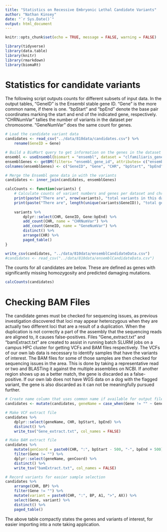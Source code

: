```yaml
---
title: "Statistics on Recessive Embryonic Lethal Candidate Variants"
author: "Nathan Kinsey"
date: "`r Sys.Date()`"
output: html_document
---
```


```r
knitr::opts_chunk$set(echo = TRUE, message = FALSE, warning = FALSE)

library(tidyverse)
library(data.table)
library(knitr)
library(rmarkdown)
library(biomaRt)
```

# Statistics for candidate variants

The following script outputs counts for different subsets of input data. In the output tables, "GeneID" is the Ensembl stable gene ID. "Gene" is the more common name, if there is one. "bpStart" and "bpEnd" denote the base pair coordinates marking the start and end of the indicated gene, respectively. "CHRNumVar" tallies the number of variants in the dataset per chromosome. "GeneNumVar" does the same count for genes.

```r
# Load the candidate variant data
candidates <- read_csv("../data/810data/candidates.csv") %>% 
    rename(GeneID = Gene)

# Build a BioMart query to get information on the genes in the dataset
ensembl <- useEnsembl(biomart = "ensembl", dataset = "clfamiliaris_gene_ensembl")
ensemblGenes <- getBM(filters= "ensembl_gene_id", attributes= c("ensembl_gene_id", "external_gene_name", "chromosome_name", "start_position", "end_position", "description"), values = candidates$GeneID, mart = ensembl)
colnames(ensemblGenes) <- c("GeneID", "Gene", "CHR", "bpStart", "bpEnd", "Description")

# Merge the Ensembl gene data in with the variants
candidates <- inner_join(candidates, ensemblGenes)

calcCounts <- function(variants) {
    # Calculate counts of variant numbers and genes per dataset and chromosome
    print(paste("There are", nrow(variants), "total variants in this dataset.", sum(str_detect(variants$Consequence, "missense")), "of these variants are predicted damaging missense mutations."))
    print(paste("There are", length(unique(variants$GeneID)), "total genes in this dataset."))
    
    variants %>% 
        dplyr::select(CHR, GeneID, Gene:bpEnd) %>% 
        add_count(CHR, name = "CHRNumVar") %>% 
        add_count(GeneID, name = "GeneNumVar") %>% 
        distinct() %>% 
        arrange(CHR) %>% 
        paged_table()
}

write_csv(candidates, "../data/810data/ensemblCandidateData.csv")
#candidates <- read_csv("../data/810data/ensemblCandidateData.csv")
```

The counts for all candidates are below. These are defined as genes with significantly missing homozygosity and predicted damaging mutations.

```r
calcCounts(candidates)
```

# Checking BAM Files

The candidate genes must be checked for sequencing issues, as previous investigation discovered that loci may appear heterozygous when they are actually two different loci that are a result of a duplication. When the duplication is not correctly a part of the assembly that the sequencing reads are aligned to, it causes false-positives. Files "Gene_extract.txt" and "bamExtract.txt" are created to assist in running batch SLURM jobs on a campus HPC cluster for getting VCFs and BAM files respectively. The VCFs of our own lab data is necessary to identify samples that have the variants of interest. The BAM files for some of those samples are then checked for sequencing issues in the area. This is done by taking a representative read or two and BLASTing it against the multiple assemblies on NCBI. If another region shows up as a better match, the gene is discarded as a false-positive. If our own lab does not have WGS data on a dog with the flagged variant, the gene is also discarded as it can not be meaningfully pursued further.

```r
# Create name column that uses common name if available for output files
candidates <- mutate(candidates, geneName = case_when(Gene != "" ~ Gene, TRUE ~ GeneID))

# Make VCF extract file
candidates %>% 
    dplyr::select(geneName, CHR, bpStart, bpEnd) %>% 
    distinct() %>% 
    write_tsv("Gene_extract.txt", col_names = FALSE)

# Make BAM extract file
candidates %>% 
    mutate(genCoord = paste0(CHR, ":", bpStart - 500, "-", bpEnd + 500)) %>% 
    filter(Gene != "") %>% 
    dplyr::select(geneName, genCoord) %>% 
    distinct() %>% 
    write_tsv("bamExtract.txt", col_names = FALSE)

# Record variants for easier sample selection
candidates %>% 
    arrange(CHR, BP) %>% 
    filter(Gene != "") %>% 
    mutate(variant = paste0(CHR, ":", BP, A1, ">", AX)) %>% 
    select(Gene, variant) %>% 
    distinct() %>% 
    paged_table()
```

The above table compactly states the genes and variants of interest, for easier importing into a note taking application.